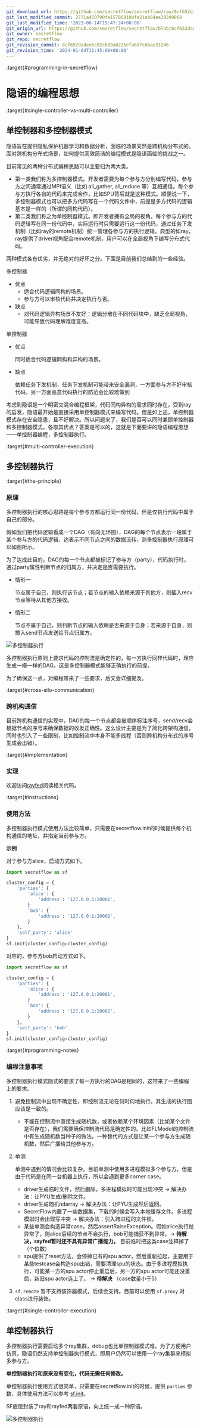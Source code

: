```yaml
---
git_download_url: https://github.com/secretflow/secretflow/raw/8cf652dadee6c02cb09a0225efa6d7c6bae31246/docs/developer/design/programming_in_secretflow.md
git_last_modified_commit: 2771a450790fa157868104fe21ab84ea39399868
git_last_modified_time: '2023-06-14T15:47:24+08:00'
git_origin_url: https://github.com/secretflow/secretflow/blob/8cf652dadee6c02cb09a0225efa6d7c6bae31246/docs/developer/design/programming_in_secretflow.md
git_owner: secretflow
git_repo: secretflow
git_revision_commit: 8cf652dadee6c02cb09a0225efa6d7c6bae31246
git_revision_time: '2024-01-04T11:45:08+08:00'
---
```


:target{#programming-in-secretflow}

# 隐语的编程思想

:target{#single-controller-vs-multi-controller}

## 单控制器和多控制器模式

隐语旨在提供隐私保护机器学习和数据分析，面临的场景天然是跨机构分布式的。面对跨机构分布式场景，如何提供高效简洁的编程模式是隐语面临的挑战之一。

目前常见的两种分布式编程思路可以主要归为两大类。

- 第一类我们称为多控制器模式。开发者需要为每个参与方分别编写代码，参与方之间通常通过MPI语义（比如 all\_gather, all\_reduce 等）互相通信。每个参与方执行各自的代码来完成合作，比如SPU背后就是这种模式。顺便说一下，多控制器模式也可以把多方代码写在一个代码文件中，前提是多方代码的逻辑基本是一样的（所谓的同构代码）。
- 第二类我们称之为单控制器模式。即开发者拥有全局的视角，每个参与方的代码逻辑写在同一份代码中，实际运行时只需要运行这一份代码，通过任务下发机制（比如ray的remote机制）统一管理各参与方的执行逻辑。典型的如ray，ray提供了driver视角配合remote机制，用户可以在全局视角下编写分布式代码。

两种模式各有优劣，并无绝对的好坏之分。下面是目前我们总结到的一些经验。

多控制器

- 优点
  - 适合代码逻辑同构的场景。
  - 参与方可以审核代码并决定执行与否。
- 缺点
  - 对代码逻辑异构场景不友好：逻辑分散在不同代码块中，缺乏全局视角，可能导致代码理解难度变高。

单控制器

- 优点

  同时适合代码逻辑同构和异构的场景。
- 缺点

  依赖任务下发机制，任务下发机制可能带来安全漏洞，一方面参与方不好审核代码，另一方面恶意代码执行的防范会比较难做到

考虑到隐语是一个明密文混合编程框架，代码同构异构的需求同时存在，受到ray的启发，隐语最开始是直接采用单控制器模式来编写代码。但是如上述，单控制器模式存在安全隐患，且不好解决。所以问题来了，我们是否可以同时兼顾单控制器和多控制器模式，各取其优点？答案是可以的，这就是下面要讲的隐语编程思想——单控制器编程，多控制器执行。

:target{#multi-controller-execution}

## 多控制器执行

:target{#the-principle}

### 原理

多控制器执行的核心思路是每个参与方都运行同一份代码，但是仅执行代码中属于自己的部分。

假如我们把代码逻辑看成一个DAG（有向无环图），DAG的每个节点表示一段属于某个参与方的代码逻辑，边表示不同节点之间的数据流转，则多控制器执行原理可以如图所示。

为了达成此目的，DAG的每一个节点都被标记了参与方（party），代码执行时，通过party属性判断节点的归属方，并决定是否需要执行。

- 情形一

  节点属于自己，则执行该节点；若节点的输入依赖来源于其他方，则插入recv节点等待从其他方接收。
- 情形二

  节点不属于自己，则判断节点的输入依赖是否来源于自身；若来源于自身，则插入send节点发送给节点归属方。

![多控制器执行](../../_assets/multi-controller.png)

多控制器执行原则上要求代码的控制流是确定性的，每一方执行同样代码时，理应生成一模一样的DAG。这是多控制器模式能够正确执行的前提。

为了确保这一点，对编程带来了一些要求，后文会详细提及。

:target{#cross-silo-communication}

### 跨机构通信

目前跨机构通信的实现中，DAG的每一个节点都会被顺序标注序号，send/recv会根据节点的序号来确保数据的收发正确性。这么设计主要是为了简化跨架构通信，同时也引入了一些限制，比如控制流中本身不能多线程（否则跨机构分布式的序号生成会出错）。

:target{#implementation}

### 实现

欢迎访问[rayfed](https://github.com/ray-project/rayfed)阅读相关代码。

:target{#instructions}

### 使用方法

多控制器执行模式使用方法比较简单，只需要在secretflow\.init的时候提供每个机构通信的地址，并指定当前参与方。

<strong>示例</strong>

对于参与方alice，启动方式如下。

```python
import secretflow as sf

cluster_config = {
    'parties': {
        'alice': {
            'address': '127.0.0.1:20001',
        }
        'bob': {
            'address': '127.0.0.1:20002',
        }
    },
    'self_party': 'alice'
}
sf.init(cluster_config=cluster_config)
```

对应的，参与方bob启动方式如下。

```python
import secretflow as sf

cluster_config = {
    'parties': {
        'alice': {
            'address': '127.0.0.1:20001',
        }
        'bob': {
            'address': '127.0.0.1:20002',
        }
    },
    'self_party': 'bob'
}
sf.init(cluster_config=cluster_config)
```

:target{#programming-notes}

### 编程注意事项

多控制器执行模式隐式的要求了每一方执行的DAG是相同的，这带来了一些编程上的要求。

1. 避免控制流中出现不确定性，即控制流无论在何时何地执行，其生成的执行图应该是一致的。
   - 不能在控制流中直接生成随机数，或者依赖某个环境因素（比如某个文件是否存在），我们需要确保控制流代码是确定性的。比如FLModel的控制流中有生成随机数当种子的做法。一种替代的方式是让某一个参与方生成随机数，然后广播给其他参与方。
2. 单测

   单测中遇到的情况会比较复杂。目前单测中使用多进程模拟多个参与方，但是由于代码是在同一台机器上执行，所以会遇到更多corner case。
   - driver生成临时文件，然后删除。多进程模拟时可能出现冲突 -> 解决办法：让PYU生成/删除文件。
   - driver生成随机ndarray -> 解决办法：让PYU生成然后返回。
   - SecretFlow内置了一些数据集，下载的时候会写入本地缓存文件。多进程模拟时会出现写冲突 -> 解决办法：引入跨进程的文件锁。
   - 某些单测会构造异常case，然后assertRaiseException。假如alice执行抛异常了，则alice后续的节点不会执行，bob可能捕获不到异常。-> <strong>待解决，rayfed暂时还不具有异常广播能力。</strong> 目前临时把这类case注释掉了（个位数）
   - spu提供了reset方法，会停掉已有的spu actor，然后重新拉起，主要用于某些testcase会构造spu出错，需要清理spu的状态。由于多进程模拟执行，可能某一方的spu actor停止重启后，另一方的spu actor可能还没重启，新旧spu actor连上了。 -> <strong>待解决</strong> （case数量小于5）
3. `sf.remote` 暂不支持装饰器模式，后续会支持。目前可以使用 `sf.proxy` 对class进行装饰。

:target{#single-controller-execution}

## 单控制器执行

多控制器执行需要启动多个ray集群，debug也比单控制器模式难。为了方便用户仿真，隐语仍然支持单控制器执行模式，即用户仍然可以使用一个ray集群来模拟多参与方。

<strong>单控制器执行和原来没有变化，代码无需任何修改。</strong>

单控制器执行使用方式很简单，只需要在secretflow\.init的时候，提供 `parties` 参数，具体使用方法可以参考 [sf.init](../../source/secretflow.device.mdx#secretflow.device.driver.init)。

SF底层封装了ray和rayfed两套原语，向上统一成一种原语。

![多控制器执行](../../_assets/primitive.png)
